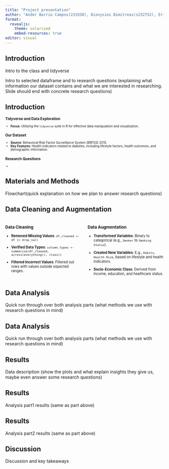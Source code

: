 ```yaml
---
title: "Project presentation"
author: "Ander Barrio Campos(231938), Dionysios Dimitreas(s232752), Erikas Mikužis(s223164), Valeria Tedeschi(s231945), Angeliki Vliora(233059)"
format:
  revealjs:
    theme: solarized
    embed-resources: true
editor: visual
---
```


## Introduction

Intro to the class and tidyverse

Intro to selected dataframe and to research questions (explaining what information our dataset contains and what we are interested in researching. Slide should end with concrete research questions)

## Introduction

::: {style="font-size: 0.7em;"}
### Tidyverse and Data Exploration

-   **Focus**: Utilizing the `tidyverse` suite in R for effective data manipulation and visualization.

### Our Dataset

-   **Source**: Behavioral Risk Factor Surveillance System (BRFSS) 2015.
-   **Key Features**: Health indicators related to diabetes, including lifestyle factors, health outcomes, and demographic information.

### Research Questions

-   
:::

## Materials and Methods

Flowchart(quick explanation on how we plan to answer research questions)

## Data Cleaning and Augmentation

<div style="display: flex; font-size: 0.8em;">

::: {style="flex: 1; padding-right: 10px;"}
### Data Cleaning

-   **Removed Missing Values**: `df_cleaned <- df |> drop_na()`

-   **Verified Data Types**: `column_types <- summarise(df_cleaned, across(everything(), class))`

-   **Filtered Incorrect Values**: Filtered out rows with values outside expected ranges.

    </div>

    <div style="flex: 1; padding-left: 10px;">

### Data Augmentation

-   **Transformed Variables**: Binary to categorical (e.g., `Smoker` to `Smoking Status`).

-   **Created New Variables**: E.g., `Habits`, `Health Risk`, based on lifestyle and health indicators.

-   **Socio-Economic Class**: Derived from income, education, and healthcare status.

    </div>
:::

## Data Analysis

Quick run through over both analysis parts (what methods we use with research questions in mind)

## Data Analysis

Quick run through over both analysis parts (what methods we use with research questions in mind)

## Results

Data description (show the plots and what explain insights they give us, maybe even answer some research questions)

## Results

Analysis part1 results (same as part above)

## Results

Analysis part2 results (same as part above)

## Discussion

Discussion and key takeaways

